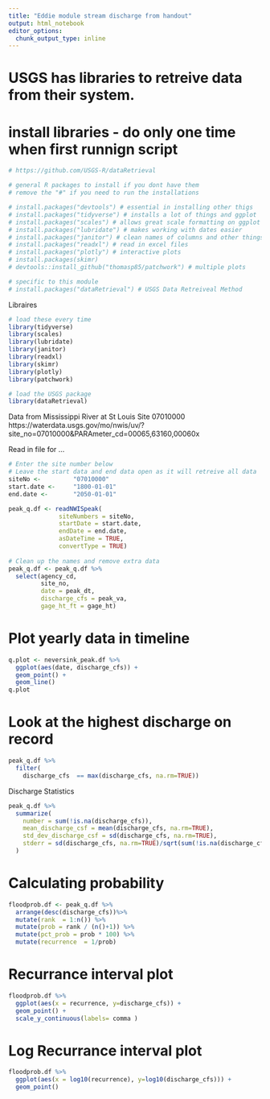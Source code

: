 ```yaml
---
title: "Eddie module stream discharge from handout"
output: html_notebook
editor_options: 
  chunk_output_type: inline
---
```


# USGS has libraries to retreive data from their system.    

# install libraries - do only one time when first runnign script    
```r
# https://github.com/USGS-R/dataRetrieval

# general R packages to install if you dont have them
# remove the "#" if you need to run the installations

# install.packages("devtools") # essential in installing other thigs
# install.packages("tidyverse") # installs a lot of things and ggplot
# install.packages("scales") # allows great scale formatting on ggplot
# install.packages("lubridate") # makes working with dates easier
# install.packages("janitor") # clean names of columns and other things
# install.packages("readxl") # read in excel files
# install.packages("plotly") # interactive plots
# install.packages(skimr)
# devtools::install_github("thomasp85/patchwork") # multiple plots

# specific to this module
# install.packages("dataRetrieval") # USGS Data Retreiveal Method
```


Libraires
```r
# load these every time  
library(tidyverse)
library(scales)
library(lubridate)
library(janitor)
library(readxl)
library(skimr)
library(plotly)
library(patchwork)

# load the USGS package
library(dataRetrieval)
```

Data from Mississippi River at St Louis Site 07010000
https://waterdata.usgs.gov/mo/nwis/uv/?site_no=07010000&PARAmeter_cd=00065,63160,00060x

Read in file for ...
```r
# Enter the site number below
# Leave the start data and end data open as it will retreive all data
siteNo <-         "07010000"
start.date <-     "1800-01-01"
end.date <-       "2050-01-01"

peak_q.df <- readNWISpeak(
              siteNumbers = siteNo,
              startDate = start.date,
              endDate = end.date,
              asDateTime = TRUE,
              convertType = TRUE)
  
# Clean up the names and remove extra data
peak_q.df <- peak_q.df %>% 
  select(agency_cd, 
         site_no, 
         date = peak_dt, 
         discharge_cfs = peak_va, 
         gage_ht_ft = gage_ht)
```

# Plot yearly data in timeline
```r
q.plot <- neversink_peak.df %>% 
  ggplot(aes(date, discharge_cfs)) +
  geom_point() +
  geom_line()
q.plot
```

# Look at the highest discharge on record
```r
peak_q.df %>% 
  filter(
    discharge_cfs  == max(discharge_cfs, na.rm=TRUE))
```

Discharge Statistics
```r
peak_q.df %>%
  summarize(
    number = sum(!is.na(discharge_cfs)),
    mean_discharge_csf = mean(discharge_cfs, na.rm=TRUE),
    std_dev_discharge_csf = sd(discharge_cfs, na.rm=TRUE),
    stderr = sd(discharge_cfs, na.rm=TRUE)/sqrt(sum(!is.na(discharge_cfs)))
  )
```

# Calculating probability
```r
floodprob.df <- peak_q.df %>%
  arrange(desc(discharge_cfs))%>% 
  mutate(rank  = 1:n()) %>% 
  mutate(prob = rank / (n()+1)) %>%
  mutate(pct_prob = prob * 100) %>% 
  mutate(recurrence  = 1/prob)
```

# Recurrance interval plot
```r
floodprob.df %>% 
  ggplot(aes(x = recurrence, y=discharge_cfs)) +
  geom_point() +
  scale_y_continuous(labels= comma )
```

# Log Recurrance interval plot
```r
floodprob.df %>% 
  ggplot(aes(x = log10(recurrence), y=log10(discharge_cfs))) +
  geom_point()
```





